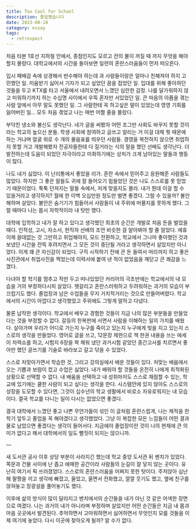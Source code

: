 ```yaml
---
title: Too Cool for School
description: 졸업했습니다
date: 2023-08-18
category: essay
tags:
  - retrospect
---
```


처음 타본 1호선 지하철 안에서, 종점인지도 모르고 칸의 불이 꺼질 때 까지 무엇을 해야할지 몰랐다. 대학교에서의 시간을 돌아보면 일련의 혼란스러움들이 먼저 떠오른다.

입시 패배감 속에 상경해서 반수해야 하는데 과 사람들이랑은 얼마나 친해져야 하지 고민했던 일. 미움받기 싫어서 기자가 되고 싶었던 꿈을 접었던 일. 입대를 위해 좋아하던 것들을 두고 KTX를 타고 서울에서 내려오면서 느꼈던 심란한 감정. 나를 달가워하지 않고 미워하기까지 하는 수십명 사이에서 우뚝 혼자만 서있었던 일. 큰 마음의 아픔을 겪는 사람 앞에서 아무 말도 못했던 일. 그 사람한테 꼭 하고싶은 말이 있었는데 영영 기회를 잃어버린 일… 모두 처음 겪었고 나는 매번 어쩔 줄을 몰랐다.

부닥친 냉소와 불신도 생각난다. 네가 글을 써봤자 어떤 조그만 사회도 바꾸지 못할 것이라는 학교의 높으신 분들. 학생 사회에 참여하고 글쓰고 알리는 거 이걸 대체 뭣 때문에 하는 거냐며 얼굴 위로 수 개의 물음표를 띄우던 사람들. 경영을 복전하지 않으면 취업하지 못할 거고 개발해봤자 전공자들한테 다 질거라는 식의 말을 했던 선배도 생각난다. 더 발전하는데 도움이 되었던 자극이라고 미화하기에는 상처가 크게 남아있는 말들과 행동이 많다.

나도 내가 싫었다. 이 난리통에서 좋았을 리가. 혼란 속에서 믿어주고 응원해준 사람들도 많았다. 하지만 그 좋은 말들도 귀에 잘 들어오기 힘들었던 것은 나도 스스로를 못 믿었기 때문이었다. 툭툭 던져지는 말들 속에서, 저게 맞을지도 몰라. 내가 뭔데 이걸 할 수 있을거라고 생각하지? 월에 한 이백 오십만원 정도만 벌면 좋겠다. 그럴 수 있을까? 불안해하며 살았다. 불안은 숨기기가 힘들어서 사람들이 내 주위에 머물지를 못하게 했다. 그럴 때마다 나는 몹시 자학적이라 내 탓만 했다.

대학에 입학하고 내가 잘 하고 있다고 생각했던 최초의 순간은 개발로 처음 돈을 벌었을 때다. 인적성, 고시, 자소서, 현직자 선배의 조언 비슷한 걸 알아봐야 할 줄 알았다. 에휴 이제 쓸데없는 것 그만하고 취업해야지, 모드 전환하고, 학교에서 그나마 좋아했던 것과 보냈던 시간을 잔뜩 후려치면서 그 모든 것이 중단될 거라고 생각하면서 살았지만 아니었다. 이게 꽤 큰 자신감이 되었다. 구직 시작하기 전에 큰 돈 들여서 머리까지 하고 좋은 사진관에서 취업사진을 찍었는데 이력서에 붙여 낸 적이 없었음을 깨닫고 큰 쾌감을 느꼈다.

다녀야 할 학기를 멈추고 적만 두고 떠나있었던 커리어의 극초반에는 학교에서의 내 모습을 거의 부정하다시피 살았다. 헷갈리고 혼란스러워하고 두려워하는 과거의 모습이 부끄럽기도 했다. 졸업장과 남은 수업들을 무지 거치적거리는 것으로 만들어버렸다. 학교에서의 시간이 아깝다고 생각했었고 주위에도 그렇게 말하고 다녔다.

물론 납작한 생각이다. 학교에서 배우고 경험한 것들이 지금 나의 많은 부분들을 만들었다는 것을 부정할 수 없다. 갈등의 한복판에 서면서 사람을 이해하는 일의 가치를 배웠다. 살아가며 우리가 어디로 가는지 누구를 죽이고 있는지 누구에게 빚을 지고 있는지 스스로의 생각을 만들었다. 영어로 글을 쓰고, 12문장 제한으로 책 한권 내용을 쓰는 에세이 차력쇼를 하고, 시험지 6장을 꽉 채워 냈던 과거시험 같았던 중간고사를 치르면서 좋아만 했던 글쓰기를 기술로 바라보고 갈고 닦을 수 있었다.

스스로 처맞아가면서 학습한 것, 그리고 강의실에서 배운 것들이 있다. 처맞는 배움에서 오는 기쁨과 보람이 컸고 수업은 싫었다. 내가 배워야 할 것들을 온전히 나에게 최적화된 상황으로 선택할 수 없다. 내 배움을 선택하고 내 성취마저도 스스로 채점할 수 있는, 학교에 있기에는 쿨한 사람이 되고 싶다는 생각을 한다. 시스템안에 있지 않아도 스스로의 성장을 도모할 수 있다면, 그것이 십수년의 학교 생활에서 비로소 자유로워지는 내 모습이다. 결국 학교를 다니는 일이 다시는 없었으면 좋겠다.

결국 대학에서 느꼈던 좋고 나쁜 무언가들이 섞인 이 글처럼 혼란스럽게, 나는 제적을 한 학기 앞두고 졸업을 꼭 해야겠다고 생각했었다. 그냥 이 복잡한 모든 느낌들이 어떤 결과물로 남았으면 좋겠다는 생각이 들어서다. 지금에야 졸업장이란 것이 나의 현재에 큰 의미가 없다고 해서 대학에서의 일도 뻘짓이 되지는 않으니까.

—

새 도서관 공사 이후 상당 부분이 사라지긴 했는데 학교 중앙 도서관 뒤 벤치가 있었다. 쪽문과 건물 사이에 난 좁고 애매한 공간이라 사람들의 눈길이 잘 닿지 않는 곳이다. 유난히 여기서 픽 쓰러졌었다. 스스로의 혼란스러움을 어쩌지 못한 탓이다. 주저앉아 심난해 팔짱을 끼고 생각에 빠졌고, 울었고, 울면서 전화했고, 깔깔 웃기도 했고, 옆에 친구를 앉혀놓고 장광설을 풀어놓기도 했다.

이후에 삶의 방식이 많이 달라지고 벤치에서의 순간들을 내가 아닌 것 같은 어색한 장면으로 여겼다. 나는 과거의 내가 아니라며 부정하며 살았지만 어떤 순간들은 지금 내 몸과 마음 곳곳에서 발견된다. 추억하면서 고마워하면서 싫어하면서 무엇인지 모를 것들을 이제 여기에 놓았다. 다시 이곳에 찾아오게 될까? 알 수가 없다.
